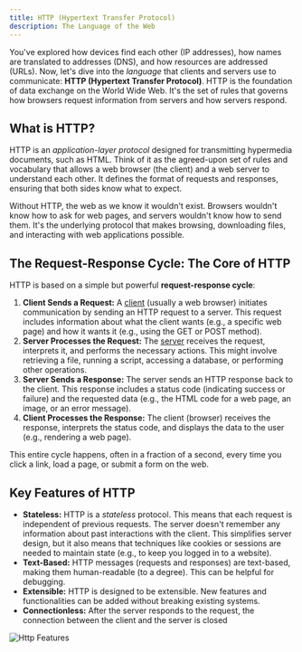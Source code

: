 ```yaml
---
title: HTTP (Hypertext Transfer Protocol)
description: The Language of the Web
---
```


You've explored how devices find each other (IP addresses), how names are translated to addresses (DNS), and how resources are addressed (URLs).
Now, let's dive into the _language_ that clients and servers use to communicate: **HTTP (Hypertext Transfer Protocol)**.
HTTP is the foundation of data exchange on the World Wide Web.
It's the set of rules that governs how browsers request information from servers and how servers respond.

## What is HTTP?

HTTP is an _application-layer protocol_ designed for transmitting hypermedia documents, such as HTML.
Think of it as the agreed-upon set of rules and vocabulary that allows a web browser (the client) and a web server to understand each other.
It defines the format of requests and responses, ensuring that both sides know what to expect.

Without HTTP, the web as we know it wouldn't exist.
Browsers wouldn't know how to ask for web pages, and servers wouldn't know how to send them.
It's the underlying protocol that makes browsing, downloading files, and interacting with web applications possible.

## The Request-Response Cycle: The Core of HTTP

HTTP is based on a simple but powerful **request-response cycle**:

1.  **Client Sends a Request:** A [client](./client-server/client) (usually a web browser) initiates communication by sending an HTTP request to a server.
    This request includes information about what the client wants (e.g., a specific web page) and how it wants it (e.g., using the GET or POST method).
2.  **Server Processes the Request:** The [server](./client-server/server) receives the request, interprets it, and performs the necessary actions.
    This might involve retrieving a file, running a script, accessing a database, or performing other operations.
3.  **Server Sends a Response:** The server sends an HTTP response back to the client.
    This response includes a status code (indicating success or failure) and the requested data (e.g., the HTML code for a web page, an image, or an error message).
4.  **Client Processes the Response:** The client (browser) receives the response, interprets the status code, and displays the data to the user (e.g., rendering a web page).

This entire cycle happens, often in a fraction of a second, every time you click a link, load a page, or submit a form on the web.

## Key Features of HTTP

- **Stateless:** HTTP is a _stateless_ protocol.
  This means that each request is independent of previous requests.
  The server doesn't remember any information about past interactions with the client.
  This simplifies server design, but it also means that techniques like cookies or sessions are needed to maintain state (e.g., to keep you logged in to a website).
- **Text-Based:** HTTP messages (requests and responses) are text-based, making them human-readable (to a degree).
  This can be helpful for debugging.
- **Extensible:** HTTP is designed to be extensible.
  New features and functionalities can be added without breaking existing systems.
- **Connectionless:** After the server responds to the request, the connection between the client and the server is closed

![Http Features](./http.png)
